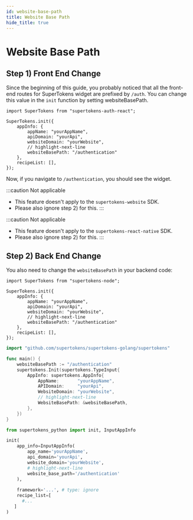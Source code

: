 ```yaml
---
id: website-base-path
title: Website Base Path
hide_title: true
---
```


<!-- COPY DOCS -->
<!-- ./session/common-customizations/changing-base-path/website-base-path.mdx -->



# Website Base Path
## Step 1) Front End Change 

Since the beginning of this guide, you probably noticed that all the front-end routes for SuperTokens widget are prefixed by `/auth`. You can change this value in the `init` function by setting <BackendSDKCasing>websiteBasePath</BackendSDKCasing>.

<FrontendSDKTabs>
<TabItem value="reactjs">

```tsx
import SuperTokens from "supertokens-auth-react";

SuperTokens.init({
    appInfo: {
        appName: "yourAppName",
        apiDomain: "yourApi",
        websiteDomain: "yourWebsite",
        // highlight-next-line
        websiteBasePath: "/authentication"
    },
    recipeList: [],
});
```

Now, if you navigate to `/authentication`, you should see the widget.

</TabItem>
<TabItem value="vanillajs">

:::caution Not applicable
- This feature doesn't apply to the `supertokens-website` SDK.
- Please also ignore step 2) for this.
:::

</TabItem>
<TabItem value="react-native">

:::caution Not applicable
- This feature doesn't apply to the `supertokens-react-native` SDK.
- Please also ignore step 2) for this.
:::

</TabItem>
</FrontendSDKTabs>

## Step 2) Back End Change 

You also need to change the `websiteBasePath` in your backend code:

<BackendSDKTabs>
<TabItem value="nodejs">

```tsx
import SuperTokens from "supertokens-node";

SuperTokens.init({
    appInfo: {
        appName: "yourAppName",
        apiDomain: "yourApi",
        websiteDomain: "yourWebsite",
        // highlight-next-line
        websiteBasePath: "/authentication"
    },
    recipeList: [],
});
```
</TabItem>
<TabItem value="go">

```go
import "github.com/supertokens/supertokens-golang/supertokens"

func main() {
	websiteBasePath := "/authentication"
	supertokens.Init(supertokens.TypeInput{
		AppInfo: supertokens.AppInfo{
			AppName:       "yourAppName",
			APIDomain:     "yourApi",
			WebsiteDomain: "yourWebsite",
			// highlight-next-line
			WebsiteBasePath: &websiteBasePath,
		},
	})
}
```
</TabItem>
<TabItem value="python">

```python
from supertokens_python import init, InputAppInfo

init(
    app_info=InputAppInfo(
        app_name='yourAppName',
        api_domain='yourApi',
        website_domain='yourWebsite',
        # highlight-next-line
        website_base_path='/authentication'
    ),
    
    framework='...', # type: ignore
    recipe_list=[
      #...
   ]
)
```
</TabItem>
</BackendSDKTabs>
